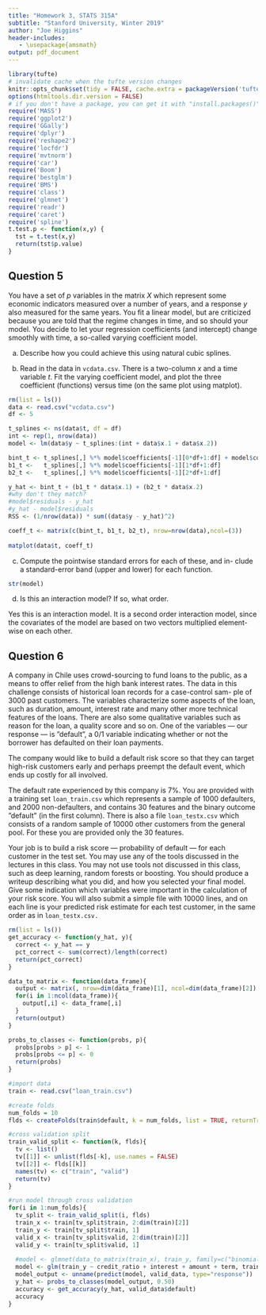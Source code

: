 ```yaml
---
title: "Homework 3, STATS 315A"
subtitle: "Stanford University, Winter 2019"
author: "Joe Higgins"
header-includes:
   - \usepackage{amsmath}
output: pdf_document
---
```


```r
library(tufte)
# invalidate cache when the tufte version changes
knitr::opts_chunk$set(tidy = FALSE, cache.extra = packageVersion('tufte'))
options(htmltools.dir.version = FALSE)
# if you don't have a package, you can get it with "install.packages()"
require('MASS')
require('ggplot2')
require('GGally')
require('dplyr')
require('reshape2')
require('locfdr')
require('mvtnorm')
require('car')
require('Boom')
require('bestglm')
require('BMS')
require('class')
require('glmnet')
require('readr')
require('caret')
require('spline')
t.test.p <- function(x,y) {
  tst = t.test(x,y)
  return(tst$p.value)
}

```

## Question 5

You have a set of $p$ variables in the matrix $X$ which represent some economic indicators measured over a number of years, and a response $y$ also measured for the same years. You fit a linear model, but are criticized because you are told that the regime changes in time, and so should your model. You decide to let your regression coefficients (and intercept) change smoothly with time, a so-called varying coefficient model.

(a) Describe how you could achieve this using natural cubic splines.

(b) Read in the data in `vcdata.csv`. There is a two-column $x$ and a time variable $t$. Fit the varying coefficient model, and plot the three coefficient (functions) versus time (on the same plot using matplot).

```r
rm(list = ls())
data <- read.csv("vcdata.csv")
df <- 5

t_splines <- ns(data$t, df = df)
int <- rep(1, nrow(data))
model <- lm(data$y ~ t_splines:(int + data$x.1 + data$x.2))

bint_t <- t_splines[,] %*% model$coefficients[-1][0*df+1:df] + model$coefficients['(Intercept)']
b1_t <-   t_splines[,] %*% model$coefficients[-1][1*df+1:df]
b2_t <-   t_splines[,] %*% model$coefficients[-1][2*df+1:df]

y_hat <- bint_t + (b1_t * data$x.1) + (b2_t * data$x.2)
#why don't they match?
#model$residuals - y_hat
#y_hat - model$residuals
RSS <- (1/nrow(data)) * sum((data$y - y_hat)^2)

coeff_t <- matrix(c(bint_t, b1_t, b2_t), nrow=nrow(data),ncol=(3))
       
matplot(data$t, coeff_t)
```

(c) Compute the pointwise standard errors for each of these, and in- clude a standard-error band (upper and lower) for each function.

```r
str(model)
```

(d) Is this an interaction model? If so, what order.

Yes this is an interaction model. It is a second order interaction model, since the covariates of the model are based on two vectors multiplied element-wise on each other.


## Question 6

A company in Chile uses crowd-sourcing to fund loans to the public, as a means to offer relief from the high bank interest rates. The data in this challenge consists of historical loan records for a case-control sam- ple of 3000 past customers. The variables characterize some aspects of the loan, such as duration, amount, interest rate and many other more technical features of the loans. There are also some qualitative variables such as reason for the loan, a quality score and so on. One of the variables — our response — is ”default”, a 0/1 variable indicating whether or not the borrower has defaulted on their loan payments.

The company would like to build a default risk score so that they can target high-risk customers early and perhaps preempt the default event, which ends up costly for all involved.

The default rate experienced by this company is 7%. You are provided with a training set `loan_train.csv` which represents a sample of 1000 defaulters, and 2000 non-defaulters, and contains 30 features and the binary outcome ”default” (in the first column). There is also a file `loan_testx.csv` which consists of a random sample of 10000 other customers from the general pool. For these you are provided only the 30 features.

Your job is to build a risk score — probability of default — for each customer in the test set. You may use any of the tools discussed in the lectures in this class. You may not use tools not discussed in this class, such as deep learning, random forests or boosting. You should produce a writeup describing what you did, and how you selected your final model. Give some indication which variables were important in the calculation of your risk score. You will also submit a simple file with 10000 lines, and on each line is your predicted risk estimate for each test customer, in the same order as in `loan_testx.csv.`


```r
rm(list = ls())
get_accuracy <- function(y_hat, y){
  correct <- y_hat == y
  pct_correct <- sum(correct)/length(correct)
  return(pct_correct)
}

data_to_matrix <- function(data_frame){
  output <- matrix(, nrow=dim(data_frame)[1], ncol=dim(data_frame)[2])
  for(i in 1:ncol(data_frame)){
    output[,i] <- data_frame[,i]
  }
  return(output)
}

probs_to_classes <- function(probs, p){
  probs[probs > p] <- 1
  probs[probs <= p] <- 0
  return(probs)
}

#import data
train <- read.csv("loan_train.csv")

#create folds
num_folds = 10
flds <- createFolds(train$default, k = num_folds, list = TRUE, returnTrain = FALSE)

#cross validation split
train_valid_split <- function(k, flds){
  tv <- list()
  tv[[1]] <- unlist(flds[-k], use.names = FALSE)
  tv[[2]] <- flds[[k]]
  names(tv) <- c("train", "valid")
  return(tv)
}

#run model through cross validation
for(i in 1:num_folds){
  tv_split <- train_valid_split(i, flds)
  train_x <- train[tv_split$train, 2:dim(train)[2]]
  train_y <- train[tv_split$train, 1]
  valid_x <- train[tv_split$valid, 2:dim(train)[2]]
  valid_y <- train[tv_split$valid, 1]
  
  #model <- glmnet(data_to_matrix(train_x), train_y, family=c("binomial"), alpha = 0.3)
  model <- glm(train_y ~ credit_ratio + interest + amount + term, train_x, family=binomial())
  model_output <- unname(predict(model, valid_data, type="response"))
  y_hat <- probs_to_classes(model_output, 0.50)
  accuracy <- get_accuracy(y_hat, valid_data$default)
  accuracy
}






```